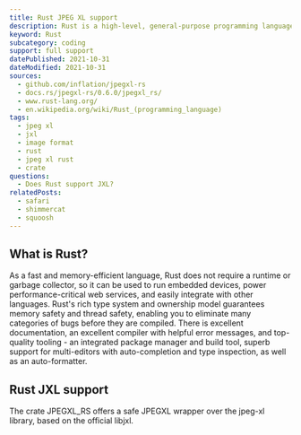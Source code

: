 ```yaml
---
title: Rust JPEG XL support
description: Rust is a high-level, general-purpose programming language. Learn how to use JXL images within Rust.
keyword: Rust
subcategory: coding
support: full support
datePublished: 2021-10-31
dateModified: 2021-10-31
sources:
  - github.com/inflation/jpegxl-rs
  - docs.rs/jpegxl-rs/0.6.0/jpegxl_rs/
  - www.rust-lang.org/
  - en.wikipedia.org/wiki/Rust_(programming_language)
tags:
  - jpeg xl
  - jxl
  - image format
  - rust
  - jpeg xl rust
  - crate
questions:
  - Does Rust support JXL?
relatedPosts:
  - safari
  - shimmercat
  - squoosh
---
```


## What is Rust?

As a fast and memory-efficient language, Rust does not require a runtime or garbage collector, so it can be used to run embedded devices, power performance-critical web services, and easily integrate with other languages. Rust's rich type system and ownership model guarantees memory safety and thread safety, enabling you to eliminate many categories of bugs before they are compiled. There is excellent documentation, an excellent compiler with helpful error messages, and top-quality tooling - an integrated package manager and build tool, superb support for multi-editors with auto-completion and type inspection, as well as an auto-formatter.

## Rust JXL support

The crate JPEGXL_RS offers a safe JPEGXL wrapper over the jpeg-xl library, based on the official libjxl.

<Link href="docs.rs/jpegxl-rs/0.6.0/jpegxl_rs/" text="View JPEGXL_RS here" />
